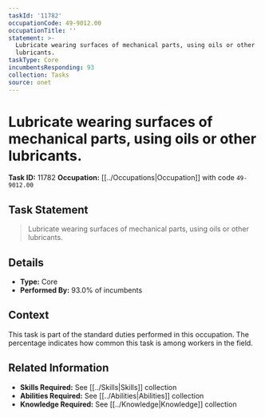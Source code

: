 ```yaml
---
taskId: '11782'
occupationCode: 49-9012.00
occupationTitle: ''
statement: >-
  Lubricate wearing surfaces of mechanical parts, using oils or other
  lubricants.
taskType: Core
incumbentsResponding: 93
collection: Tasks
source: onet
---
```

# Lubricate wearing surfaces of mechanical parts, using oils or other lubricants.

**Task ID:** 11782
**Occupation:** [[../Occupations|Occupation]] with code `49-9012.00`

## Task Statement

> Lubricate wearing surfaces of mechanical parts, using oils or other lubricants.

## Details

- **Type:** Core
- **Performed By:** 93.0% of incumbents

## Context

This task is part of the standard duties performed in this occupation. The percentage indicates how common this task is among workers in the field.

## Related Information

- **Skills Required:** See [[../Skills|Skills]] collection
- **Abilities Required:** See [[../Abilities|Abilities]] collection
- **Knowledge Required:** See [[../Knowledge|Knowledge]] collection
